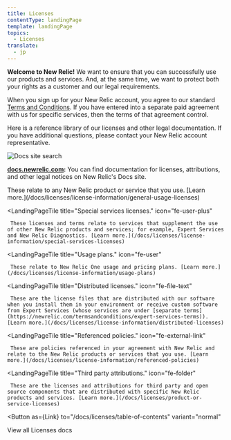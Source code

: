 ```yaml
---
title: Licenses
contentType: landingPage
template: landingPage
topics:
  - Licenses
translate:
  - jp
---
```



**Welcome to New Relic!** We want to ensure that you can successfully use our products and services. And, at the same time, we want to protect both your rights as a customer and our legal requirements.

When you sign up for your New Relic account, you agree to our standard [Terms and Conditions](https://newrelic.com/termsandconditions/terms). If you have entered into a separate paid agreement with us for specific services, then the terms of that agreement control.

Here is a reference library of our licenses and other legal documentation. If you have additional questions, please contact your New Relic account representative.

![Docs site search](./images/docs-search-licenses_0.png "Docs site search")

**[docs.newrelic.com](https://docs.newrelic.com):** You can find documentation for licenses, attributions, and other legal notices on New Relic's Docs site.

<LandingPageTileGrid>
  <LandingPageTile
    title="General usage licenses."
    icon="fe-pen-tool"
  >
     These relate to any New Relic product or service that you use. [Learn more.](/docs/licenses/license-information/general-usage-licenses)
  </LandingPageTile>

  <LandingPageTile
    title="Special services licenses."
    icon="fe-user-plus"
  >
     These licenses and terms relate to services that supplement the use of other New Relic products and services; for example, Expert Services and New Relic Diagnostics. [Learn more.](/docs/licenses/license-information/special-services-licenses)
  </LandingPageTile>

  <LandingPageTile
    title="Usage plans."
    icon="fe-user"
  >
     These relate to New Relic One usage and pricing plans. [Learn more.](/docs/licenses/license-information/usage-plans)
  </LandingPageTile>

  <LandingPageTile
    title="Distributed licenses."
    icon="fe-file-text"
  >
     These are the license files that are distributed with our software when you install them in your environment or receive custom software from Expert Services (whose services are under [separate terms](https://newrelic.com/termsandconditions/expert-services-terms)). [Learn more.](/docs/licenses/license-information/distributed-licenses)
  </LandingPageTile>

  <LandingPageTile
    title="Referenced policies."
    icon="fe-external-link"
  >
     These are policies referenced in your agreement with New Relic and relate to the New Relic products or services that you use. [Learn more.](/docs/licenses/license-information/referenced-policies)
  </LandingPageTile>

  <LandingPageTile
    title="Third party attributions."
    icon="fe-folder"
  >
     These are the licenses and attributions for third party and open source components that are distributed with specific New Relic products and services. [Learn more.](/docs/licenses/product-or-service-licenses)
  </LandingPageTile>
</LandingPageTileGrid>

<Button
  as={Link}
  to="/docs/licenses/table-of-contents"
  variant="normal"
>
  View all Licenses docs
</Button>
